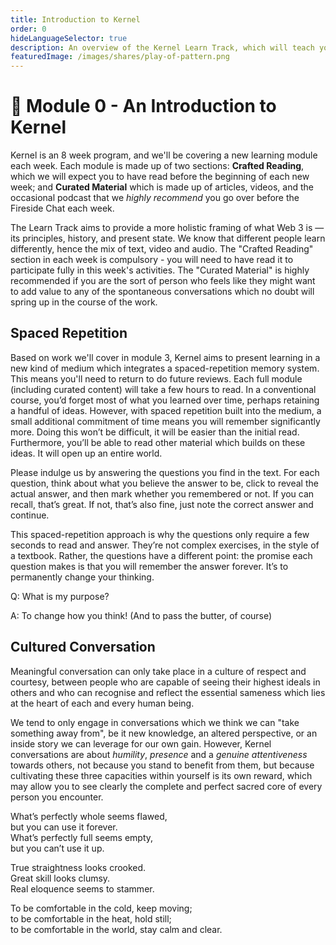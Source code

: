 ```yaml
---
title: Introduction to Kernel
order: 0
hideLanguageSelector: true
description: An overview of the Kernel Learn Track, which will teach you to think about and build a better web.
featuredImage: /images/shares/play-of-pattern.png
---
```


# 🌠 Module 0 - An Introduction to Kernel

Kernel is an 8 week program, and we'll be covering a new learning module each week. 
Each module is made up of two sections: **Crafted Reading**, which we will expect you to 
have read before the beginning of each new week; and **Curated Material** which is made up of 
articles, videos, and the occasional podcast that we _highly recommend_ you go over before the 
Fireside Chat each week.

The Learn Track aims to provide a more holistic framing of what Web 3 is — its principles, 
history, and present state. We know that different people learn differently, hence the mix of 
text, video and audio. The "Crafted Reading" section in each week is compulsory - you will need 
to have read it to participate fully in this week's activities. The "Curated Material" is highly 
recommended if you are the sort of person who feels like they might want to add value to any of 
the spontaneous conversations which no doubt will spring up in the course of the work.

## Spaced Repetition

Based on work we'll cover in module 3, Kernel aims to present learning in a new kind of medium which integrates a spaced-repetition memory system. This means you'll need to return to do  future reviews. Each full module (including curated content) will take a few hours to read.  In a conventional course, you’d forget most of what you learned over time, perhaps retaining a handful of ideas. However, with spaced repetition built into the medium, a small additional commitment of time means you will remember significantly more. Doing this won’t be difficult, it will be easier than the initial read. Furthermore, you’ll be able to read other material which builds on these ideas. It will open up an entire world.

Please indulge us by answering the questions you find in the text. For each question, think about what you believe the answer to be, click to reveal the actual answer, and then mark whether you remembered or not. If you can recall, that’s great. If not, that’s also fine, just note the correct answer and continue.

This spaced-repetition approach is why the questions only require a few seconds to read and answer. They’re not complex exercises, in the style of a textbook. Rather, the questions have a different point: the promise each question makes is that you will remember the answer forever. It’s to permanently change your thinking.

<Flash>

<Card>

Q: What is my purpose?

A: To change how you think! (And to pass the butter, of course)

</Card>

</Flash>

## Cultured Conversation

Meaningful conversation can only take place in a culture of respect and courtesy, between people 
who are capable of seeing their highest ideals in others and who can recognise and reflect the 
essential sameness which lies at the heart of each and every human being. 

We tend to only engage in conversations which we think we can "take something away from", be it new knowledge, an 
altered perspective, or an inside story we can leverage for our own gain. However, Kernel conversations are about *humility*, *presence* and a *genuine attentiveness* 
towards others, not because you stand to benefit from them, but because cultivating these three 
capacities within yourself is its own reward, which may allow you to see clearly the complete 
and perfect sacred core of every person you encounter.

What’s perfectly whole seems flawed,  
but you can use it forever.  
What’s perfectly full seems empty,  
but you can’t use it up.  
  
True straightness looks crooked.  
Great skill looks clumsy.  
Real eloquence seems to stammer.  
  
To be comfortable in the cold, keep moving;  
to be comfortable in the heat, hold still;  
to be comfortable in the world, stay calm and clear.  